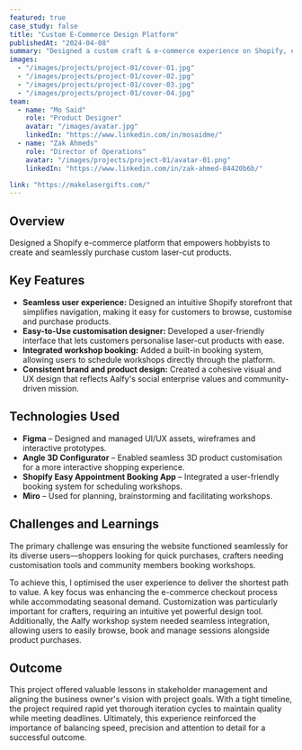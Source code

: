 ```yaml
---
featured: true
case_study: false
title: "Custom E-Commerce Design Platform"
publishedAt: "2024-04-08"
summary: "Designed a custom craft & e-commerce experience on Shopify, enabling hobbyists to create and seamlessly purchase laser-cut products."
images:
  - "/images/projects/project-01/cover-01.jpg"
  - "/images/projects/project-01/cover-02.jpg"
  - "/images/projects/project-01/cover-03.jpg"
  - "/images/projects/project-01/cover-04.jpg"
team:
  - name: "Mo Said"
    role: "Product Designer"
    avatar: "/images/avatar.jpg"
    linkedIn: "https://www.linkedin.com/in/mosaidme/"
  - name: "Zak Ahmeds"
    role: "Director of Operations"
    avatar: "/images/projects/project-01/avatar-01.png"
    linkedIn: "https://www.linkedin.com/in/zak-ahmed-84420b6b/"

link: "https://makelasergifts.com/"
---
```


## Overview

Designed a Shopify e-commerce platform that empowers hobbyists to create and seamlessly purchase custom laser-cut products.

## Key Features

- **Seamless user experience:** Designed an intuitive Shopify storefront that simplifies navigation, making it easy for customers to browse, customise and purchase products.
- **Easy-to-Use customisation designer:** Developed a user-friendly interface that lets customers personalise laser-cut products with ease.
- **Integrated workshop booking:** Added a built-in booking system, allowing users to schedule workshops directly through the platform.
- **Consistent brand and product design:** Created a cohesive visual and UX design that reflects Aalfy's social enterprise values and community-driven mission.

## Technologies Used

- **Figma** – Designed and managed UI/UX assets, wireframes and interactive prototypes.
- **Angle 3D Configurator** – Enabled seamless 3D product customisation for a more interactive shopping experience.
- **Shopify Easy Appointment Booking App** – Integrated a user-friendly booking system for scheduling workshops.
- **Miro** – Used for planning, brainstorming and facilitating workshops.

## Challenges and Learnings

The primary challenge was ensuring the website functioned seamlessly for its diverse users—shoppers looking for quick purchases, crafters needing customisation tools and community members booking workshops.

To achieve this, I optimised the user experience to deliver the shortest path to value. A key focus was enhancing the e-commerce checkout process while accommodating seasonal demand. Customization was particularly important for crafters, requiring an intuitive yet powerful design tool. Additionally, the Aalfy workshop system needed seamless integration, allowing users to easily browse, book and manage sessions alongside product purchases.

## Outcome

This project offered valuable lessons in stakeholder management and aligning the business owner's vision with project goals. With a tight timeline, the project required rapid yet thorough iteration cycles to maintain quality while meeting deadlines. Ultimately, this experience reinforced the importance of balancing speed, precision and attention to detail for a successful outcome.